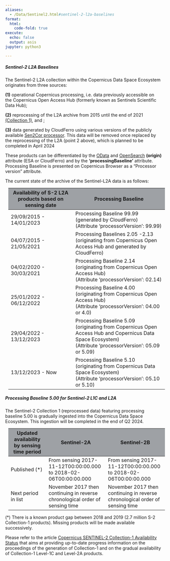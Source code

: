 ```yaml
---
aliases: 
  - /Data/Sentinel2.html#sentinel-2-l2a-baselines
format:
  html:
    code-fold: true
execute:
  echo: false
  output: asis
jupyter: python3

---
```


##### Sentinel-2 L2A Baselines

The Sentinel-2 L2A collection within the Copernicus Data Space Ecosystem originates from three sources: 

**(1)** operational Copernicus processing, i.e. data previously accessible on the Copernicus Open Access Hub (formerly known as Sentinels Scientific Data Hub);
 
**(2)** reprocessing of the L2A archive from 2015 until the end of 2021 [(Collection 1)](https://sentinel.esa.int/web/sentinel/sentinel-data-access/sentinel-products/sentinel-2-data-products/collection-1-level-2a){target="_blank"}, and ;

**(3)** data generated by CloudFerro using various versions of the publicly available [Sen2Cor processor](https://step.esa.int/main/snap-supported-plugins/sen2cor/){target="_blank"}. This data will be removed once replaced by the reprocessing of the L2A (point 2 above), which is planned to be completed in April 2024

These products can be differentiated by the [OData](https://documentation.dataspace.copernicus.eu/APIs/OData.html#query-by-attributes){target="_blank"} and [OpenSearch](https://catalogue.dataspace.copernicus.eu/resto/api/collections/Sentinel2/describe.xml){target="_blank"} **(origin)** attribute (ESA or CloudFerro) and by the **'processingBaseline'** attribute. Processing Baseline is presented on Copernicus Browser as a "Processor version" attribute.

The current state of the archive of the Sentinel-L2A data is as follows:

<table class="table-roadmap" style="margin: 10px;">
  <thead>
    <tr>
      <th style="background-color: #9ea1a5">Availability of S-2 L2A products based on sensing date</th>
      <th style="background-color: #9ea1a5">Processing Baseline</th>
    </tr>
  </thead>
  <tbody>
    <tr>
      <td>29/09/2015 - 14/01/2023</td>
      <td>Processing Baseline 99.99 <br>(generated by CloudFerro) <br>(Attribute ‘processorVersion’: 99.99)</td>
    </tr>
    <tr>
      <td>04/07/2015 - 21/05/2021</td>
      <td>Processing Baselines 2.05 -2.13 <br>(originating from Copernicus Open Access Hub and generated by CloudFerro)</td>
    </tr>
    <tr>
      <td>04/02/2020 - 30/03/2021</td>
      <td>Processing Baseline 2.14 <br>(originating from Copernicus Open Access Hub) <br>(Attribute ‘processorVersion’: 02.14)</td>
    </tr>
    <tr>
      <td>25/01/2022 - 06/12/2022</td>
      <td>Processing Baseline 4.00 <br>(originating from Copernicus Open Access Hub) <br>(Attribute ‘processorVersion’: 04.00 or 4.0)</td>
    </tr>
    <tr>
      <td>29/04/2022 - 13/12/2023</td>
      <td>Processing Baseline 5.09 <br>(originating from Copernicus Open Access Hub and Copernicus Data Space Ecosystem) <br>(Attribute ‘processorVersion’: 05.09 or 5.09)</td>
    </tr>
    <tr>
      <td>13/12/2023 - Now</td>
      <td>Processing Baseline 5.10 <br>(originating from Copernicus Data Space Ecosystem) <br>(Attribute ‘processorVersion’: 05.10 or 5.10)</td>
    </tr>
  </tbody>
</table>

##### Processing Baseline 5.00 for Sentinel-2 L1C and L2A

The Sentinel-2 Collection 1 (reprocessed data) featuring processing baseline 5.00 is gradually ingested into the Copernicus Data Space Ecosystem. This ingestion will be completed in the end of Q2 2024.<br>

<table class="table-roadmap" style="margin: 10px;">
  <thead>
    <tr>
      <th style="background-color: #9ea1a5">Updated availability by sensing time period</th>
      <th style="background-color: #9ea1a5">Sentinel-2A</th>
      <th style="background-color: #9ea1a5">Sentinel-2B</th>
    </tr>
  </thead>
  <tbody>
    <tr>
      <td>Published (*)</td>
      <td>From sensing 2017-11-12T00:00:00.000 to 2018-02-06T00:00:00.000</td>
      <td>From sensing 2017-11-12T00:00:00.000 to 2018-02-06T00:00:00.000</td>
    </tr>
    <tr>
      <td>Next period in list</td>
      <td>November 2017 then continuing in reverse chronological order of sensing time</td>
      <td>November 2017 then continuing in reverse chronological order of sensing time</td>
    </tr>
  </tbody>
</table>

(*) There is a known product gap between 2018 and 2019 (2.7 million S-2 Collection-1 products). Missing products will be made available successively.

Please refer to the article [Copernicus SENTINEL-2 Collection-1 Availability Status](https://sentinels.copernicus.eu/web/sentinel/technical-guides/sentinel-2-msi/copernicus-sentinel-2-collection-1-availability-status)
that aims at providing up-to-date progress information on the proceedings of the generation of Collection-1 and on the gradual availability of Collection-1 Level-1C and Level-2A products.
